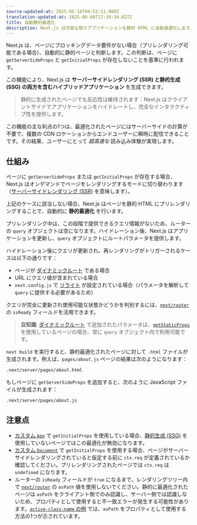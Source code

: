 ```yaml
---
source-updated-at: 2025-05-16T04:52:11.000Z
translation-updated-at: 2025-06-06T17:10:34.027Z
title: 自動静的最適化
description: Next.js は可能な限りアプリケーションを静的 HTML に自動最適化します。その仕組みについて学びましょう。
---
```


Next.js は、ページにブロッキングデータ要件がない場合（プリレンダリング可能である場合）、自動的に静的ページと判断します。この判断は、ページに `getServerSideProps` と `getInitialProps` が存在しないことを基準に行われます。

この機能により、Next.js は **サーバーサイドレンダリング (SSR) と静的生成 (SSG) の両方を含むハイブリッドアプリケーション** を生成できます。

> 静的に生成されたページでも反応性は維持されます：Next.js はクライアントサイドでアプリケーションをハイドレートし、完全なインタラクティブ性を提供します。

この機能の主な利点の1つは、最適化されたページにはサーバーサイドの計算が不要で、複数の CDN ロケーションからエンドユーザーに瞬時に配信できることです。その結果、ユーザーにとって _超高速な_ 読み込み体験が実現します。

## 仕組み

ページに `getServerSideProps` または `getInitialProps` が存在する場合、Next.js はオンデマンドでページをレンダリングするモードに切り替わります（[サーバーサイドレンダリング (SSR)](/docs/pages/building-your-application/rendering/server-side-rendering) を意味します）。

上記のケースに該当しない場合、Next.js はページを静的 HTML にプリレンダリングすることで、自動的に **静的最適化** を行います。

プリレンダリング中は、この段階で提供できるクエリ情報がないため、ルーターの `query` オブジェクトは空になります。ハイドレーション後、Next.js はアプリケーションを更新し、`query` オブジェクトにルートパラメータを提供します。

ハイドレーション後にクエリが更新され、再レンダリングがトリガーされるケースは以下の通りです：

- ページが [ダイナミックルート](/docs/pages/building-your-application/routing/dynamic-routes) である場合
- URL にクエリ値が含まれている場合
- `next.config.js` で [リライト](/docs/pages/api-reference/next-config-js/rewrites) が設定されている場合（パラメータを解析して `query` に提供する必要があるため）

クエリが完全に更新され使用可能な状態かどうかを判別するには、[`next/router`](/docs/pages/api-reference/functions/use-router#router-object) の `isReady` フィールドを活用できます。

> **豆知識**: [ダイナミックルート](/docs/pages/building-your-application/routing/dynamic-routes) で追加されたパラメータは、[`getStaticProps`](/docs/pages/building-your-application/data-fetching/get-static-props) を使用しているページの場合、常に `query` オブジェクト内で利用可能です。

`next build` を実行すると、静的最適化されたページに対して `.html` ファイルが生成されます。例えば、`pages/about.js` ページの結果は次のようになります：

```bash filename="Terminal"
.next/server/pages/about.html
```

もしページに `getServerSideProps` を追加すると、次のように JavaScript ファイルが生成されます：

```bash filename="Terminal"
.next/server/pages/about.js
```

## 注意点

- [カスタム `App`](/docs/pages/building-your-application/routing/custom-app) で `getInitialProps` を使用している場合、[静的生成 (SSG)](/docs/pages/building-your-application/data-fetching/get-static-props) を使用していないページではこの最適化が無効になります。
- [カスタム `Document`](/docs/pages/building-your-application/routing/custom-document) で `getInitialProps` を使用する場合、ページがサーバーサイドレンダリングされていると仮定する前に `ctx.req` が定義されているか確認してください。プリレンダリングされたページでは `ctx.req` は `undefined` になります。
- ルーターの `isReady` フィールドが `true` になるまで、レンダリングツリー内で [`next/router`](/docs/pages/api-reference/functions/use-router#router-object) の `asPath` 値を使用しないでください。静的に最適化されたページは `asPath` をクライアント側でのみ認識し、サーバー側では認識しないため、プロパティとして使用すると不一致エラーが発生する可能性があります。[`active-class-name` の例](https://github.com/vercel/next.js/tree/canary/examples/active-class-name) では、`asPath` をプロパティとして使用する方法の1つが示されています。